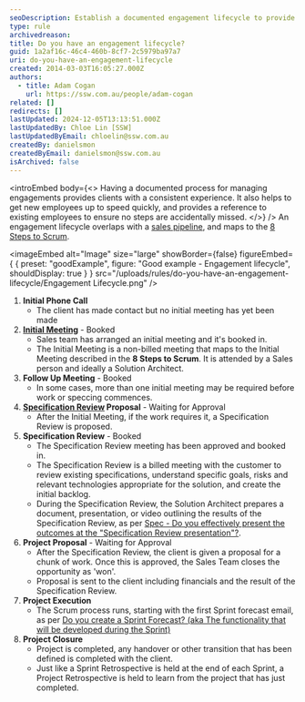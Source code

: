 ```yaml
---
seoDescription: Establish a documented engagement lifecycle to provide clients with a consistent experience, streamline onboarding for new employees, and ensure seamless project execution.
type: rule
archivedreason:
title: Do you have an engagement lifecycle?
guid: 1a2af16c-46c4-460b-8cf7-2c5979ba97a7
uri: do-you-have-an-engagement-lifecycle
created: 2014-03-03T16:05:27.000Z
authors:
  - title: Adam Cogan
    url: https://ssw.com.au/people/adam-cogan
related: []
redirects: []
lastUpdated: 2024-12-05T13:13:51.000Z
lastUpdatedBy: Chloe Lin [SSW]
lastUpdatedByEmail: chloelin@ssw.com.au
createdBy: danielsmon
createdByEmail: danielsmon@ssw.com.au
isArchived: false
---
```


<introEmbed
  body={<>
Having a documented process for managing engagements provides clients with a consistent experience. It also helps to get new employees up to speed quickly, and provides a reference to existing employees to ensure no steps are accidentally missed.
  </>}
/>
An engagement lifecycle overlaps with a [sales pipeline](/do-you-know-the-6-stages-in-the-sales-pipeline), and maps to the [8 Steps to Scrum](/8-steps-to-scrum).

<imageEmbed
  alt="Image"
  size="large"
  showBorder={false}
  figureEmbed={ {
    preset: "goodExample",
    figure: "Good example - Engagement lifecycle",
    shouldDisplay: true
  } }
  src="/uploads/rules/do-you-have-an-engagement-lifecycle/Engagement Lifecycle.png"
/>

1. **Initial Phone Call**
   * The client has made contact but no initial meeting has yet been made
2. **[Initial Meeting](/prepare-for-initial-meetings)** - Booked
   * Sales team has arranged an initial meeting and it's booked in.
   * The Initial Meeting is a non-billed meeting that maps to the Initial Meeting described in the **8 Steps to Scrum**. It is attended by a Sales person and ideally a Solution Architect.
3. **Follow Up Meeting** - Booked
   * In some cases, more than one initial meeting may be required before work or speccing commences.
4. **[Specification Review](/rules-to-better-specification-reviews) Proposal** - Waiting for Approval
   * After the Initial Meeting, if the work requires it, a Specification Review is proposed.
5. **Specification Review** - Booked
   * The Specification Review meeting has been approved and booked in.
   * The Specification Review is a billed meeting with the customer to review existing specifications, understand specific goals, risks and relevant technologies appropriate for the solution, and create the initial backlog.
   * During the Specification Review, the Solution Architect prepares a document, presentation, or video outlining the results of the Specification Review, as per [Spec - Do you effectively present the outcomes at the "Specification Review presentation"?](/specification-review-presentation).
6. **Project Proposal** - Waiting for Approval
   * After the Specification Review, the client is given a proposal for a chunk of work. Once this is approved, the Sales Team closes the opportunity as 'won'.
   * Proposal is sent to the client including financials and the result of the Specification Review.
7. **Project Execution**
   * The Scrum process runs, starting with the first Sprint forecast email, as per [Do you create a Sprint Forecast? (aka The functionality that will be developed during the Sprint)](/sprint-forecast)
8. **Project Closure**
   * Project is completed, any handover or other transition that has been defined is completed with the client.
   * Just like a Sprint Retrospective is held at the end of each Sprint, a Project Retrospective is held to learn from the project that has just completed.
